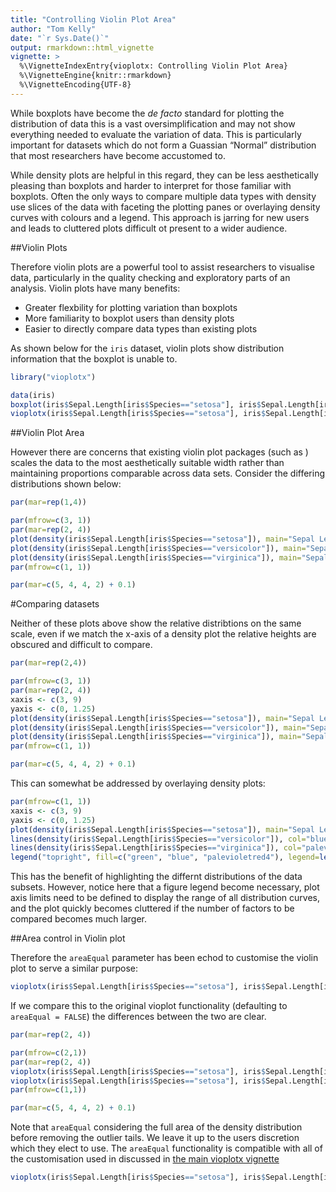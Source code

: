 ```yaml
---
title: "Controlling Violin Plot Area"
author: "Tom Kelly"
date: "`r Sys.Date()`"
output: rmarkdown::html_vignette
vignette: >
  %\VignetteIndexEntry{vioplotx: Controlling Violin Plot Area}
  %\VignetteEngine{knitr::rmarkdown}
  %\VignetteEncoding{UTF-8}
---
```


While boxplots have become the _de facto_ standard for plotting the distribution of data this is a vast oversimplification and may not show everything needed to evaluate the variation of data. This is particularly important for datasets which do not form a Guassian "Normal" distribution that most researchers have become accustomed to.

While density plots are helpful in this regard, they can be less aesthetically pleasing than boxplots and harder to interpret for those familiar with boxplots. Often the only ways to compare multiple data types with density use slices of the data with faceting the plotting panes or overlaying density curves with colours and a legend. This approach is jarring for new users and leads to cluttered plots difficult ot present to a wider audience.

##Violin Plots

Therefore violin plots are a powerful tool to assist researchers to visualise data, particularly in the quality checking and exploratory parts of an analysis. Violin plots have many benefits:

- Greater flexbility for plotting variation than boxplots
- More familiarity to boxplot users than density plots
- Easier to directly compare data types than existing plots

As shown below for the `iris` dataset, violin plots show distribution information that the boxplot is unable to.


```r
library("vioplotx")
```

```r
data(iris)
boxplot(iris$Sepal.Length[iris$Species=="setosa"], iris$Sepal.Length[iris$Species=="versicolor"], iris$Sepal.Length[iris$Species=="virginica"], names=c("setosa", "versicolor", "virginica"))
vioplotx(iris$Sepal.Length[iris$Species=="setosa"], iris$Sepal.Length[iris$Species=="versicolor"], iris$Sepal.Length[iris$Species=="virginica"], names=c("setosa", "versicolor", "virginica"))
```

##Violin Plot Area

However there are concerns that existing violin plot packages (such as \code{\link[vioplot]{vioplot}}) scales the data to the most aesthetically suitable  width rather than maintaining proportions comparable across data sets. Consider the differing distributions shown below:

```r
par(mar=rep(1,4))
```

```r
par(mfrow=c(3, 1))
par(mar=rep(2, 4))
plot(density(iris$Sepal.Length[iris$Species=="setosa"]), main="Sepal Length: setosa", col="green")
plot(density(iris$Sepal.Length[iris$Species=="versicolor"]), main="Sepal Length: versicolor", col="blue")
plot(density(iris$Sepal.Length[iris$Species=="virginica"]), main="Sepal Length: virginica", col="palevioletred4")
par(mfrow=c(1, 1))
```

```r
par(mar=c(5, 4, 4, 2) + 0.1)
```


#Comparing datasets

Neither of these plots above show the relative distribtions on the same scale, even if we match the x-axis of a density plot the relative heights are obscured and difficult to compare.

```r
par(mar=rep(2,4))
```

```r
par(mfrow=c(3, 1))
par(mar=rep(2, 4))
xaxis <- c(3, 9)
yaxis <- c(0, 1.25)
plot(density(iris$Sepal.Length[iris$Species=="setosa"]), main="Sepal Length: setosa", col="green", xlim=xaxis, ylim=yaxis)
plot(density(iris$Sepal.Length[iris$Species=="versicolor"]), main="Sepal Length: versicolor", col="blue", xlim=xaxis, ylim=yaxis)
plot(density(iris$Sepal.Length[iris$Species=="virginica"]), main="Sepal Length: virginica", col="palevioletred4", xlim=xaxis, ylim=yaxis)
par(mfrow=c(1, 1))
```

```r
par(mar=c(5, 4, 4, 2) + 0.1)
```


This can somewhat be addressed by overlaying density plots:
```r
par(mfrow=c(1, 1))
xaxis <- c(3, 9)
yaxis <- c(0, 1.25)
plot(density(iris$Sepal.Length[iris$Species=="setosa"]), main="Sepal Length", col="green", xlim=xaxis, ylim=yaxis)
lines(density(iris$Sepal.Length[iris$Species=="versicolor"]), col="blue")
lines(density(iris$Sepal.Length[iris$Species=="virginica"]), col="palevioletred4")
legend("topright", fill=c("green", "blue", "palevioletred4"), legend=levels(iris$Species), cex=0.5)
```

This has the benefit of highlighting the differnt distributions of the data subsets. However, notice here that a figure legend become necessary, plot axis limits need to be defined to display the range of all distribution curves, and the plot quickly becomes cluttered if the number of factors to be compared becomes much larger. 

##Area control in Violin plot

Therefore the `areaEqual` parameter has been echod to customise the violin plot to serve a similar purpose:

```r
vioplotx(iris$Sepal.Length[iris$Species=="setosa"], iris$Sepal.Length[iris$Species=="versicolor"], iris$Sepal.Length[iris$Species=="virginica"], names=c("setosa", "versicolor", "virginica"), main="Sepal Length", areaEqual = T)
```

If we compare this to the original vioplot functionality (defaulting to `areaEqual = FALSE`) the differences between the two are clear.

```r
par(mar=rep(2, 4))
```

```r
par(mfrow=c(2,1))
par(mar=rep(2, 4))
vioplotx(iris$Sepal.Length[iris$Species=="setosa"], iris$Sepal.Length[iris$Species=="versicolor"], iris$Sepal.Length[iris$Species=="virginica"], names=c("setosa", "versicolor", "virginica"), main="Sepal Length (Equal Width)", areaEqual = F)
vioplotx(iris$Sepal.Length[iris$Species=="setosa"], iris$Sepal.Length[iris$Species=="versicolor"], iris$Sepal.Length[iris$Species=="virginica"], names=c("setosa", "versicolor", "virginica"), main="Sepal Length (Equal Area)", areaEqual = T)
par(mfrow=c(1,1))
```

```r
par(mar=c(5, 4, 4, 2) + 0.1)
```


Note that `areaEqual` considering the full area of the density distribution before removing the outlier tails. We leave it up to the users discretion which they elect to use. The `areaEqual` functionality is compatible with all of the customisation used in discussed in [the main vioplotx vignette](violin_customistaion.html)

```r
vioplotx(iris$Sepal.Length[iris$Species=="setosa"], iris$Sepal.Length[iris$Species=="versicolor"], iris$Sepal.Length[iris$Species=="virginica"], names=c("setosa", "versicolor", "virginica"), main="Sepal Length (Equal Area)", areaEqual = T, col=c("lightgreen", "lightblue", "palevioletred"), rectCol=c("green", "blue", "palevioletred3"), lineCol=c("darkolivegreen", "royalblue", "violetred4"), border=c("darkolivegreen4", "royalblue4", "violetred4"))
```
